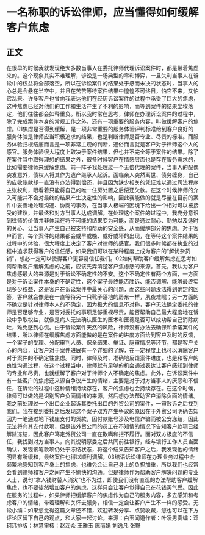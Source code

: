 # 一名称职的诉讼律师，应当懂得如何缓解客户焦虑
## 正文
在很早的时候我就发现绝大多数当事人在委托律师代理诉讼案件时，都是带着焦虑来的。这个现象其实不难理解，诉讼是一场典型的零和博弈，一旦失利当事人在诉讼中的权益将全部落空，所以在诉讼案件的结果处于悬而未决的状态时，当事人的心总是会悬在半空中，并且在苦苦等待案件结果中惶惶不可终日，怕它不来，又怕它乱来。许多客户也曾向我表达他们在经历诉讼案件的过程中承受了巨大的焦虑，这种焦虑已经对他们的工作和生活产生了不利的影响，而等到案件的结果尘埃落定，他们往往都会如释重负。所以我时常在思考，律师在办理诉讼案件的过程中，除了完成案件本身的常规工作之外，还有一项重要的服务内容，叫做缓解客户的焦虑。01焦虑是否得到缓解，是一项非常重要的服务体验评判标准给到客户良好的服务体验是律师应当积极追求的结果，也是判断律师是否专业、尽责的标准。而服务体验归根结底而言是一项非常主观的判断，通俗而言就是客户对于律师这个人的感官。服务体验很大程度上取决于案件结果，但也并不完全等于案件的结果。除了在案件当中取得理想的结果之外，很多时候客户在情感层面也是存在服务需求的，比如需要律师来缓解焦虑。前一阵子我处理过一个无偿代理的案件，当事人的配偶突发意外，债权人将其作为遗产继承人起诉。面临亲人突然离世、债务缠身，自己的应收账款却一直没有办法得到偿还，并且因为缺少相关的凭证难以通过司法程序主张权利，眼看着只能将自己的唯一住房处置之后偿还欠款。在这个时候律师的介入可能并不会对最终的结果产生决定性的影响，因此我能做的就是尽量在目前的案件中妥善地处理沟通、协商的事务，在当事人极端的困境下给出一个相对可以被接受的建议，并最终和对方当事人达成调解。在处理这个案件的过程中，我充分意识到律师的价值并非体现在将不可能的结果变为可能，而是通过耐心、勤勉以及适时的关心，让当事人产生自己被支持和帮助的安全感，从而缓解部分的焦虑。对于客户而言，每个案件的结果都会或早或晚、或好或坏的出现，在等待这个案件结果的过程中的体验，很大程度上决定了客户对律师的感官。我们很多时候都在执业的过程中追求获得客户的信任感，如果我们可以在某种程度上成为客户的“解忧杂货铺”，想必一定可以使得客户更容易信任我们。02如何帮助客户缓解焦虑在思考如何帮助客户缓解焦虑的之前，应该先弄清楚客户焦虑感的来源。首先，我认为客户焦虑感最大的来源是对于诉讼不确定性的不安。这个不确定性有两个方面，一方面是对于诉讼案件本身的不确定性，这个案子最终能否胜诉、能否调解、能够最终实现多少权益，这是客户在诉讼案件中最关心的问题，而这些问题没法得到确定的回答，客户就会像是在一直等待另一只靴子落地的房东一样，夙夜难眠；另一方面的不确定是针对律师本人的不确定，因为极大的信息不对称，客户无法确定委托的律师是否足够专业，是否对委托的事项足够重视尽责，能否帮助自己最大程度地在诉讼中争取权益，就像是病人无法确认医生的医术和医德是否可以成功帮自己消除病灶，难免感到心慌。由于诉讼案件天然的风险，律师没有办法去确保和承诺案件的结果，所以律师在缓解焦虑方面能做的是在案件的进度方面给到客户及时的反馈，一个案子的受理、分配审判人员、保全结果、举证、庭审情况等环节，都是客户关心的内容，让客户对于案件进展有一个详细的了解，在一定程度上也可以消除客户对于案件的不确定性焦虑。同时，律师及时、准确地反馈案件进度，也是和客户的良性沟通过程，在这个过程当中，律师就有足够的机会通过表达让客户感知到律师的专业和尽责，也就缓解了客户对于律师个人不确定的焦虑。此外，在诉讼案件中有一些客户的焦虑还来源自争议产生的情绪，主要是对于对方当事人的厌恶和不信任，在诉讼的过程中这种情绪持续存在，客户的焦虑也会持续存在。在这个时候，律师可以做的是识别客户负面情绪的来源，然后想办法帮助客户消除负面的情绪。我之前处理过一个出口企业起诉其委托出口的外贸公司的案件，一审败诉之后找到我们。我在接到委托之后发现这个案子双方产生争议的原因在于外贸公司明确告知因为一笔通过地下钱庄支付的货款，因付款账号涉及电信诈骗而被公安冻结，因此无法将向其支付款项，但是该外贸公司的员工在不知情的情况下告知客户款项已经解除冻结，因此客户笃定外贸公司一直在欺瞒和拒不履行。面对双方极度的不信任，我找到对方当事人，向其说明原委之后共同前往银行，经与银行工作人员当面确认，发现该笔款项仍处于冻结状态，将这个结果告知客户之后，我发现他的情绪明显有所缓和，最终案件也得以顺利调解。03结语诉讼律师在办理业务过程中会频繁地感知到客户身上的焦虑，也难免会让自己身上的负担加重，所以我们也经常会看到律师和客户之间产生不愉快的沟通。但是律师作为帮助客户解决问题的专业人士，说句“拿人钱财替人消灾”也不为过，即使我们没有直观的办法帮助客户缓解焦虑，也不要徒然增加客户的焦虑，这样只会让客户觉得自己在花钱买气受。因此在服务的过程中，如果律师把缓解客户的焦虑作为自己的服务内容，多去感知和考虑客户的情绪，带着理解和关怀去服务，相信一定会让客户产生不一样的感受。无讼小编：如果您觉得这篇文章还不错，欢迎转发分享、点赞收藏，您也可以在下方评论区留下自己的观点，和大家一起讨论。来源：白玉闻道作者：叶凌男责编：邓珂玮排版：林慧审核：赵润众 王雅玉 陈丽娟 刘逸凡 张野